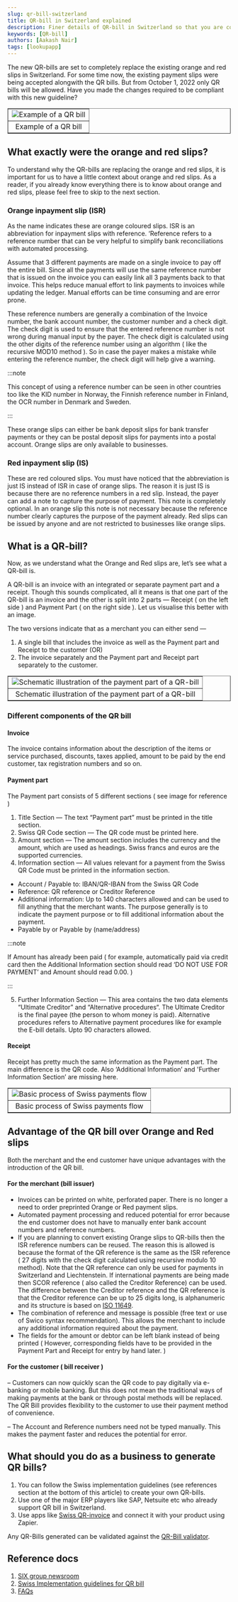```yaml
---
slug: qr-bill-switzerland
title: QR-bill in Switzerland explained
description: Finer details of QR-bill in Switzerland so that you are compliant with the new rules.
keywords: [QR-bill]
authors: [Aakash Nair]
tags: [lookupapp]
---
```




The new QR-bills are set to completely replace the existing orange and red slips in Switzerland. For some time now, the existing payment slips were being accepted alongwith the QR bills. But from October 1, 2022 only QR bills will be allowed. Have you made the changes required to be compliant with this new guideline?

<table align="center" border="1px" border-color="#dedede"><tr><td>
  <img src="/docs/img/Example-of-a-QR-bill.png" alt="Example of a QR bill"/>
  </td></tr>
  <tr><td align="center"> Example of a QR bill</td></tr>
</table>


## What exactly were the orange and red slips?

To understand why the QR-bills are replacing the orange and red slips, it is important for us to have a little context about orange and red slips. As a reader, if you already know everything there is to know about orange and red slips, please feel free to skip to the next section.

### Orange inpayment slip (ISR)

As the name indicates these are orange coloured slips. ISR is an abbreviation for inpayment slips with reference. ‘Reference refers to a reference number that can be very helpful to simplify bank reconciliations with automated processing. 

Assume that 3 different payments are made on a single invoice to pay off the entire bill. Since all the payments will use the same reference number that is issued on the invoice you can easily link all 3 payments back to that invoice. This helps reduce manual effort to link payments to invoices while updating the ledger. Manual efforts can be time consuming and are error prone.

These reference numbers are generally a combination of the Invoice number, the bank account number, the customer number and a check digit. The check digit is used to ensure that the entered reference number is not wrong during manual input by the payer. The check digit is calculated using the other digits of the reference number using an algorithm ( like the recursive MOD10 method ). So in case the payer makes a mistake while entering the reference number, the check digit will help give a warning.

:::note

This concept of using a reference number can be seen in other countries too like the KID number in Norway, the Finnish reference number in Finland, the OCR number in Denmark and Sweden.

:::

These orange slips can either be bank deposit slips for bank transfer payments or they can be postal deposit slips for payments into a postal account. Orange slips are only available to businesses.


### Red inpayment slip (IS)

These are red coloured slips. You must have noticed that the abbreviation is just IS instead of ISR in case of orange slips. The reason it is just IS is because there are no reference numbers in a red slip. Instead, the payer can add a note to capture the purpose of payment. This note is completely optional. In an orange slip this note is not necessary because the reference number clearly captures the purpose of the payment already. Red slips can be issued by anyone and are not restricted to businesses like orange slips.

## What is a QR-bill?

Now, as we understand what the Orange and Red slips are, let’s see what a QR-bill is.

A QR-bill is an invoice with an integrated or separate payment part and a receipt. Though this sounds complicated, all it means is that one part of the QR-bill is an invoice and the other is split into 2 parts — Receipt ( on the left side ) and Payment Part ( on the right side ). Let us visualise this better with an image.


The two versions indicate that as a merchant you can either send —
1. A single bill that includes the invoice as well as the Payment part and Receipt to the customer (OR)
2. The invoice separately and the Payment part and Receipt part separately to the customer.

<table align="center" border="1px" border-color="#dedede"><tr><td>
  <img src="/img/Schematic-illustration-of-the-payment part-of-a-QR-bill.png" alt="Schematic illustration of the payment part of a QR-bill"/>
  </td></tr>
  <tr><td align="center">Schematic illustration of the payment part of a QR-bill</td></tr>
</table>


### Different components of the QR bill

#### Invoice 

The invoice contains information about the description of the items or service purchased, discounts, taxes applied, amount to be paid by the end customer, tax registration numbers and so on. 


#### Payment part

The Payment part consists of 5 different sections ( see image for reference )

1. Title Section — The text “Payment part” must be printed in the title section.
2. Swiss QR Code section — The QR code must be printed here.
3. Amount section — The amount section includes the currency and the amount, which are used as headings. Swiss francs and euros are the supported currencies.
4. Information section — All values relevant for a payment from the Swiss QR Code must be printed in the information section.
  - Account / Payable to: IBAN/QR-IBAN from the Swiss QR Code
  - Reference: QR reference or Creditor Reference
  - Additional information: Up to 140 characters allowed and can be used to fill anything that the merchant wants. The purpose generally is to indicate the payment purpose or to fill additional information about the payment.
  - Payable by or Payable by (name/address)

:::note

If Amount has already been paid ( for example, automatically paid via credit card then the Additional Information section should read ‘DO NOT USE FOR PAYMENT’ and Amount should read 0.00. )

:::

5. Further Information Section — This area contains the two data elements “Ultimate Creditor” and “Alternative procedures“. The Ultimate Creditor is the final payee (the person to whom money is paid). Alternative procedures refers to Alternative payment procedures like for example the E-bill details. Upto 90 characters allowed.


#### Receipt

Receipt has pretty much the same information as the Payment part. The main difference is the QR code. Also ‘Additional Information’ and 'Further Information Section’ are missing here.

<table align="center" border="1px" border-color="#dedede"><tr><td>
  <img src="/img/Basic-process-of-Swiss-payments-flow.png" alt="Basic process of Swiss payments flow"/>
  </td></tr>
  <tr><td align="center">Basic process of Swiss payments flow</td></tr>
</table>

## Advantage of the QR bill over Orange and Red slips

Both the merchant and the end customer have unique advantages with the introduction of the QR bill.

#### For the merchant (bill issuer)

* Invoices can be printed on white, perforated paper. There is no longer a need to order preprinted Orange or Red payment slips.
* Automated payment processing and reduced potential for error because the end customer does not have to manually enter bank account numbers and reference numbers.
* If you are planning to convert existing Orange slips to QR-bills then the ISR reference numbers can be reused. The reason this is allowed is because the format of the QR reference is the same as the ISR reference ( 27 digits with the check digit calculated using recursive modulo 10 method).
Note that the QR reference can only be used for payments in Switzerland and Liechtenstein. If international payments are being made then SCOR reference ( also called the Creditor Reference) can be used. The difference between the Creditor reference and the QR reference is that the Creditor reference can be up to 25 digits long, is alphanumeric and its structure is based on [ISO 11649](https://en.wikipedia.org/wiki/Creditor_Reference). 
* The combination of reference and message is possible (free text or use of Swico syntax recommendation). This allows the merchant to include any additional information required about the payment.
* The fields for the amount or debtor can be left blank instead of being printed ( However, corresponding fields have to be provided in the Payment Part and Receipt for entry by hand later. )

#### For the customer ( bill receiver )

– Customers can now quickly scan the QR code to pay digitally via e-banking or mobile banking. But this does not mean the traditional ways of making payments at the bank or through postal methods will be replaced. The QR Bill provides flexibility to the customer to use their payment method of convenience.

– The Account and Reference numbers need not be typed manually. This makes the payment faster and reduces the potential for error.

## What should you do as a business to generate QR bills?

1. You can follow the Swiss implementation guidelines (see references section at the bottom of this article) to create your own QR-bills. 
2. Use one of the major ERP players like SAP, Netsuite etc who already support QR bill in Switzerland. 
3. Use apps like [Swiss QR-invoice](https://zapier.com/apps/swiss-qr-invoice/integrations) and connect it with your product using Zapier. 

Any QR-Bills generated can be validated against the [QR-Bill validator](https://www.swiss-qr-invoice.org/validator/).

## Reference docs

1. [SIX group newsroom](https://www.six-group.com/en/newsroom/media-releases/2020/20200609-qr-bill-launch.html)
2. [Swiss Implementation guidelines for QR bill](https://www.six-group.com/dam/download/banking-services/standardization/qr-bill/ig-qr-bill-v2.2-en.pdf)
3. [FAQs](https://www.paymentstandards.ch/en/shared/know-how/faq/qr.html)


